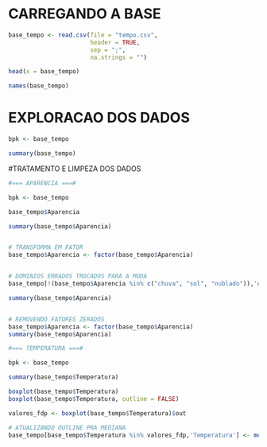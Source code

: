 
# CARREGANDO A BASE
```r

base_tempo <- read.csv(file = "tempo.csv", 
                       header = TRUE, 
                       sep = ";",
                       na.strings = "")

head(x = base_tempo)

names(base_tempo)

```

# EXPLORACAO DOS DADOS
```r

bpk <- base_tempo

summary(base_tempo)

```

#TRATAMENTO E LIMPEZA DOS DADOS

```r

#=== APARENCIA ===#

bpk <- base_tempo

base_tempo$Aparencia

summary(base_tempo$Aparencia)


# TRANSFORMA EM FATOR
base_tempo$Aparencia <- factor(base_tempo$Aparencia)


# DOMINIOS ERRADOS TROCADOS PARA A MODA
base_tempo[!(base_tempo$Aparencia %in% c("chuva", "sol", "nublado")),'Aparencia'] <- "sol"

summary(base_tempo$Aparencia)


# REMOVENDO FATORES ZERADOS
base_tempo$Aparencia <- factor(base_tempo$Aparencia)
summary(base_tempo$Aparencia)

```



```r

#=== TEMPERATURA ===#

bpk <- base_tempo

summary(base_tempo$Temperatura)

boxplot(base_tempo$Temperatura)
boxplot(base_tempo$Temperatura, outline = FALSE)

valores_fdp <- boxplot(base_tempo$Temperatura)$out

# ATUALIZANDO OUTLINE PRA MEDIANA
base_tempo[base_tempo$Temperatura %in% valores_fdp,'Temperatura'] <- median(base_tempo$Temperatura, na.rm = TRUE)

```


